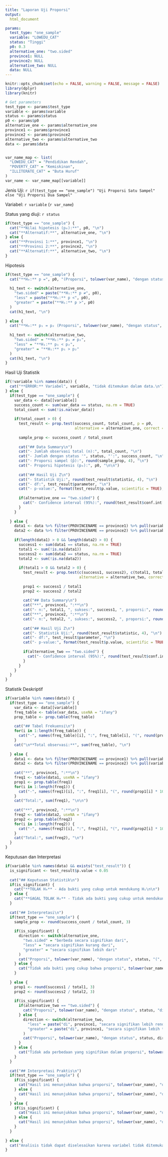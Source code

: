 ```yaml
---
title: "Laporan Uji Proporsi"
output: 
  html_document

params:
  test_type: "one_sample"
  variable: "LOWEDU_CAT"
  status: "Tinggi"
  p0: 0.3
  alternative_one: "two.sided"
  province1: NULL
  province2: NULL
  alternative_two: NULL
  data: NULL
---
```


```r
knitr::opts_chunk$set(echo = FALSE, warning = FALSE, message = FALSE)
library(dplyr)
library(knitr)

# Get parameters
test_type <- params$test_type
variable <- params$variable
status <- params$status
p0 <- params$p0
alternative_one <- params$alternative_one
province1 <- params$province1
province2 <- params$province2
alternative_two <- params$alternative_two
data <- params$data


var_name_map <- list(
  "LOWEDU_CAT" = "Pendidikan Rendah",
  "POVERTY_CAT" = "Kemiskinan", 
  "ILLITERATE_CAT" = "Buta Huruf"
)
var_name <- var_name_map[[variable]]
```
Jenis Uji: `r if(test_type == "one_sample") "Uji Proporsi Satu Sampel" else "Uji Proporsi Dua Sampel"`

Variabel: `r variable` (`r var_name`)

Status yang diuji: `r status`
```r
if(test_type == "one_sample") {
  cat("**Nilai hipotesis (p₀):**", p0, "\n")
  cat("**Alternatif:**", alternative_one, "\n")
} else {
  cat("**Provinsi 1:**", province1, "\n")
  cat("**Provinsi 2:**", province2, "\n")
  cat("**Alternatif:**", alternative_two, "\n")
}
```
Hipotesis
```r
if(test_type == "one_sample") {
  cat("**H₀:** p =", p0, "(Proporsi", tolower(var_name), "dengan status", status, "sama dengan", p0, ")\n\n")
  
  h1_text <- switch(alternative_one,
    "two.sided" = paste("**H₁:** p ≠", p0),
    "less" = paste("**H₁:** p <", p0),
    "greater" = paste("**H₁:** p >", p0)
  )
  cat(h1_text, "\n")
  
} else {
  cat("**H₀:** p₁ = p₂ (Proporsi", tolower(var_name), "dengan status", status, "di", province1, "sama dengan di", province2, ")\n\n")
  
  h1_text <- switch(alternative_two,
    "two.sided" = "**H₁:** p₁ ≠ p₂",
    "less" = "**H₁:** p₁ < p₂", 
    "greater" = "**H₁:** p₁ > p₂"
  )
  cat(h1_text, "\n")
}
```
Hasil Uji Statistik
```r
if(!variable %in% names(data)) {
  cat("**ERROR:** Variabel", variable, "tidak ditemukan dalam data.\n")
} else {
  if(test_type == "one_sample") {
    var_data <- data[[variable]]
    success_count <- sum(var_data == status, na.rm = TRUE)
    total_count <- sum(!is.na(var_data))
    
    if(total_count > 0) {
      test_result <- prop.test(success_count, total_count, p = p0,
                               alternative = alternative_one, correct = TRUE)
      
      sample_prop <- success_count / total_count
      
      cat("## Data Summary\n")
      cat("- Jumlah observasi total (n):", total_count, "\n")
      cat("- Jumlah dengan status '", status, "':", success_count, "\n")
      cat("- Proporsi sampel (p̂):", round(sample_prop, 4), "\n")
      cat("- Proporsi hipotesis (p₀):", p0, "\n\n")
      
      cat("## Hasil Uji Z\n")
      cat("- Statistik Uji:", round(test_result$statistic, 4), "\n")
      cat("- df:", test_result$parameter, "\n")
      cat("- p-value:", format(test_result$p.value, scientific = TRUE), "\n")
      
      if(alternative_one == "two.sided") {
        cat("- Confidence interval (95%):", round(test_result$conf.int[1], 4), "to", round(test_result$conf.int[2], 4), "\n")
      }
    }
    
  } else {
    data1 <- data %>% filter(PROVINCENAME == province1) %>% pull(variable)
    data2 <- data %>% filter(PROVINCENAME == province2) %>% pull(variable)
    
    if(length(data1) > 0 && length(data2) > 0) {
      success1 <- sum(data1 == status, na.rm = TRUE)
      total1 <- sum(!is.na(data1))
      success2 <- sum(data2 == status, na.rm = TRUE)
      total2 <- sum(!is.na(data2))
      
      if(total1 > 0 && total2 > 0) {
        test_result <- prop.test(c(success1, success2), c(total1, total2),
                                 alternative = alternative_two, correct = TRUE)
        
        prop1 <- success1 / total1
        prop2 <- success2 / total2
        
        cat("## Data Summary\n")
        cat("**", province1, ":**\n")
        cat("- n:", total1, ", sukses:", success1, ", proporsi:", round(prop1, 4), "\n\n")
        cat("**", province2, ":**\n") 
        cat("- n:", total2, ", sukses:", success2, ", proporsi:", round(prop2, 4), "\n\n")
        
        cat("## Hasil Uji Z\n")
        cat("- Statistik Uji:", round(test_result$statistic, 4), "\n")
        cat("- df:", test_result$parameter, "\n")
        cat("- p-value:", format(test_result$p.value, scientific = TRUE), "\n")
        
        if(alternative_two == "two.sided") {
          cat("- Confidence interval (95%):", round(test_result$conf.int[1], 4), "to", round(test_result$conf.int[2], 4), "\n")
        }
      }
    }
  }
}
```
Statistik Deskriptif
```r
if(variable %in% names(data)) {
  if(test_type == "one_sample") {
    var_data <- data[[variable]]
    freq_table <- table(var_data, useNA = "ifany")
    prop_table <- prop.table(freq_table)
    
    cat("## Tabel Frekuensi\n")
    for(i in 1:length(freq_table)) {
      cat("-", names(freq_table)[i], ":", freq_table[i], "(", round(prop_table[i] * 100, 2), "%)\n")
    }
    cat("\n**Total observasi:**", sum(freq_table), "\n")
    
  } else {
    data1 <- data %>% filter(PROVINCENAME == province1) %>% pull(variable)
    data2 <- data %>% filter(PROVINCENAME == province2) %>% pull(variable)
    
    cat("**", province1, ":**\n")
    freq1 <- table(data1, useNA = "ifany")
    prop1 <- prop.table(freq1)
    for(i in 1:length(freq1)) {
      cat("-", names(freq1)[i], ":", freq1[i], "(", round(prop1[i] * 100, 2), "%)\n")
    }
    cat("Total:", sum(freq1), "\n\n")
    
    cat("**", province2, ":**\n")
    freq2 <- table(data2, useNA = "ifany")
    prop2 <- prop.table(freq2)
    for(i in 1:length(freq2)) {
      cat("-", names(freq2)[i], ":", freq2[i], "(", round(prop2[i] * 100, 2), "%)\n")
    }
    cat("Total:", sum(freq2), "\n")
  }
}
```

Keputusan dan Interpretasi
```r
if(variable %in% names(data) && exists("test_result")) {
  is_significant <- test_result$p.value < 0.05
  
  cat("## Keputusan Statistik\n")
  if(is_significant) {
    cat("**TOLAK H₀** - Ada bukti yang cukup untuk mendukung H₁\n\n")
  } else {
    cat("**GAGAL TOLAK H₀** - Tidak ada bukti yang cukup untuk mendukung H₁\n\n")
  }
  
  cat("## Interpretasi\n")
  if(test_type == "one_sample") {
    sample_prop <- round(success_count / total_count, 3)
    
    if(is_significant) {
      direction <- switch(alternative_one,
        "two.sided" = "berbeda secara signifikan dari",
        "less" = "secara signifikan kurang dari",
        "greater" = "secara signifikan lebih dari"
      )
      cat("Proporsi", tolower(var_name), "dengan status", status, "(", sample_prop, ")", direction, p0, ".\n\n")
    } else {
      cat("Tidak ada bukti yang cukup bahwa proporsi", tolower(var_name), "dengan status", status, "(", sample_prop, ") berbeda dari", p0, ".\n\n")
    }
    
  } else {
    prop1 <- round(success1 / total1, 3)
    prop2 <- round(success2 / total2, 3)
    
    if(is_significant) {
      if(alternative_two == "two.sided") {
        cat("Proporsi", tolower(var_name), "dengan status", status, "di", province1, "(", prop1, ") dan", province2, "(", prop2, ") berbeda secara signifikan.\n\n")
      } else {
        direction <- switch(alternative_two,
          "less" = paste("di", province1, "secara signifikan lebih rendah daripada di", province2),
          "greater" = paste("di", province1, "secara signifikan lebih tinggi daripada di", province2)
        )
        cat("Proporsi", tolower(var_name), "dengan status", status, direction, ".\n\n")
      }
    } else {
      cat("Tidak ada perbedaan yang signifikan dalam proporsi", tolower(var_name), "dengan status", status, "antara", province1, "(", prop1, ") dan", province2, "(", prop2, ").\n\n")
    }
  }
  
  cat("## Interpretasi Praktis\n")
  if(test_type == "one_sample") {
    if(is_significant) {
      cat("Hasil ini menunjukkan bahwa proporsi", tolower(var_name), "dengan status", status, "di Indonesia berbeda dari nilai yang diuji.\n")
    } else {
      cat("Hasil ini menunjukkan bahwa proporsi", tolower(var_name), "dengan status", status, "di Indonesia sesuai dengan nilai yang diuji.\n")
    }
  } else {
    if(is_significant) {
      cat("Hasil ini menunjukkan bahwa proporsi", tolower(var_name), "dengan status", status, "di kedua provinsi berbeda secara signifikan, sehingga memerlukan pendekatan kebijakan yang disesuaikan.\n")
    } else {
      cat("Hasil ini menunjukkan bahwa proporsi", tolower(var_name), "dengan status", status, "di kedua provinsi relatif serupa, sehingga dapat menggunakan pendekatan kebijakan yang sama.\n")
    }
  }
  
} else {
  cat("Analisis tidak dapat diselesaikan karena variabel tidak ditemukan atau data tidak valid.\n")
}
```

